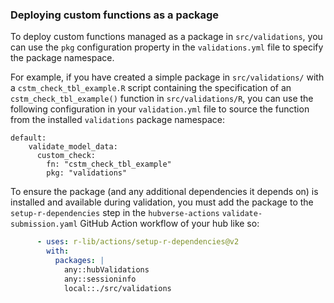 ### Deploying custom functions as a package

To deploy custom functions managed as a package in `src/validations`, you can use the `pkg` configuration property in the `validations.yml` file to specify the package namespace.

For example, if you have created a simple package in `src/validations/` with a `cstm_check_tbl_example.R` script containing the specification of an `cstm_check_tbl_example()` function in `src/validations/R`, you can use the following configuration in your `validation.yml` file to source the function from the installed `validations` package namespace:

```
default:
    validate_model_data:
      custom_check:
        fn: "cstm_check_tbl_example"
        pkg: "validations"
```

To ensure the package (and any additional dependencies it depends on) is installed and available during validation, you must add the package to the `setup-r-dependencies` step in the `hubverse-actions` `validate-submission.yaml` GitHub Action workflow of your hub like so:

```yaml
      - uses: r-lib/actions/setup-r-dependencies@v2
        with:
          packages: |
            any::hubValidations
            any::sessioninfo
            local::./src/validations
```
